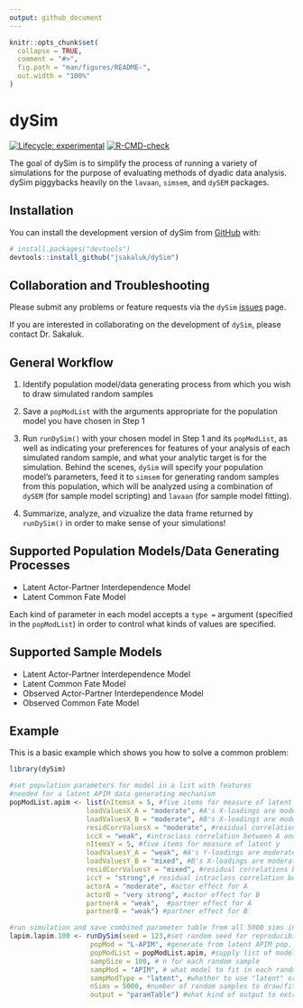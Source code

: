```yaml
---
output: github_document
---
```


<!-- README.md is generated from README.Rmd. Please edit that file -->

```r
knitr::opts_chunk$set(
  collapse = TRUE,
  comment = "#>",
  fig.path = "man/figures/README-",
  out.width = "100%"
)
```

# dySim

<!-- badges: start -->
[![Lifecycle: experimental](https://img.shields.io/badge/lifecycle-experimental-orange.svg)](https://lifecycle.r-lib.org/articles/stages.html#experimental)
[![R-CMD-check](https://github.com/jsakaluk/dySim/actions/workflows/R-CMD-check.yaml/badge.svg)](https://github.com/jsakaluk/dySim/actions/workflows/R-CMD-check.yaml)
<!-- badges: end -->

The goal of dySim is to simplify the process of running a variety of simulations for the purpose of evaluating methods of dyadic data analysis. dySim piggybacks heavily on the `lavaan`, `simsem`, and `dySEM` packages. 

## Installation

You can install the development version of dySim from [GitHub](https://github.com/) with:

``` r
# install.packages("devtools")
devtools::install_github("jsakaluk/dySim")
```

## Collaboration and Troubleshooting

Please submit any problems or feature requests via the `dySim` [issues](https://github.com/jsakaluk/dySim/issues) page.

If you are interested in collaborating on the development of `dySim`, please contact Dr. Sakaluk. 

## General Workflow

1. Identify population model/data generating process from which you wish to draw simulated random samples

2. Save a `popModList` with the arguments appropriate for the population model you have chosen in Step 1

3. Run `runDySim()` with your chosen model in Step 1 and its `popModList`, as well as indicating your preferences for features of your analysis of each simulated random sample, and what your analytic target is for the simulation. Behind the scenes, `dySim` will specify your population model's parameters, feed it to `simsem` for generating random samples from this population, which will be analyzed using a combination of `dySEM` (for sample model scripting) and `lavaan` (for sample model fitting). 

4. Summarize, analyze, and vizualize the data frame returned by `runDySim()` in order to make sense of your simulations!

## Supported Population Models/Data Generating Processes

- Latent Actor-Partner Interdependence Model
- Latent Common Fate Model

Each kind of parameter in each model accepts a `type = ` argument (specified in the `popModList`) in order to control what kinds of values are specified. 

## Supported Sample Models
- Latent Actor-Partner Interdependence Model
- Latent Common Fate Model
- Observed Actor-Partner Interdependence Model
- Observed Common Fate Model

## Example

This is a basic example which shows you how to solve a common problem:

```r
library(dySim)

#set population parameters for model in a list with features
#needed for a latent APIM data generating mechanism
popModList.apim <- list(nItemsX = 5, #five items for measure of latent x 
                   loadValuesX_A = "moderate", #A's X-loadings are moderate
                   loadValuesX_B = "moderate", #B's X-loadings are moderate
                   residCorrValuesX = "moderate", #residual correlations between A's and B'x X-indicators
                   iccX = "weak", #intraclass correlation between A and B's latent-Xs
                   nItemsY = 5, #five items for measure of latent y 
                   loadValuesY_A = "weak", #A's Y-loadings are moderate
                   loadValuesY_B = "mixed", #B's X-loadings are moderate
                   residCorrValuesY = "mixed", #residual correlations between A's and B'x X-indicators
                   iccY = "strong",# residual intraclass correlation between A and B's latent-Xs
                   actorA = "moderate", #actor effect for A 
                   actorB = "very strong", #actor effect for B
                   partnerA = "weak",  #partner effect for A
                   partnerB = "weak") #partner effect for B

#run simulation and save combined parameter table from all 5000 sims in a df
lapim.lapim.100 <- runDySim(seed = 123,#set random seed for reproducibility
                    popMod = "L-APIM", #generate from latent APIM pop. mod
                    popModList = popModList.apim, #supply list of model parameters
                    sampSize = 100, # n for each random sample
                    sampMod = "APIM", # what model to fit in each random sample
                    sampModType = "latent", #whether to use "latent" or "observed" version of model to fit in each random sample
                    nSims = 5000, #number of random samples to draw/fit model in
                    output = "paramTable") #what kind of output to extract from each sample's analysis
```

